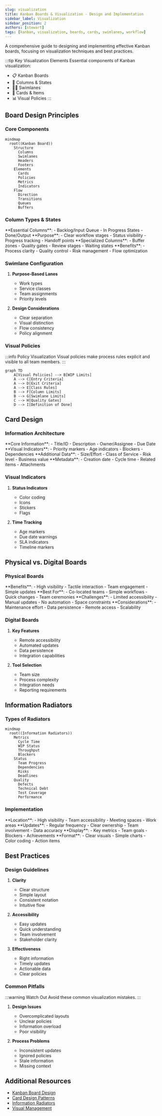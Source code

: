 ```yaml
---
slug: visualization
title: Kanban Boards & Visualization - Design and Implementation
sidebar_label: Visualization
sidebar_position: 2
authors: [stewart]
tags: [kanban, visualization, boards, cards, swimlanes, workflow]
---
```



A comprehensive guide to designing and implementing effective Kanban boards, focusing on visualization techniques and best practices.

<!-- truncate -->

:::tip Key Visualization Elements
Essential components of Kanban visualization:

- 📋 Kanban Boards
- 🔲 Columns & States
- 🏊‍♂️ Swimlanes
- 🎴 Cards & Items
- 📊 Visual Policies
  :::

## Board Design Principles

### Core Components

```mermaid
mindmap
  root((Kanban Board))
    Structure
      Columns
      Swimlanes
      Headers
      Footers
    Elements
      Cards
      Policies
      Metrics
      Indicators
    Flow
      Direction
      Transitions
      Queues
      Buffers
```

### Column Types & States

<Tabs>
  <TabItem value="basic" label="Basic Structure" default>
    **Essential Columns**: - Backlog/Input Queue - In Progress States -
    Done/Output **Purpose**: - Clear workflow stages - Status visibility -
    Progress tracking - Handoff points
  </TabItem>
  <TabItem value="advanced" label="Advanced Structure">
    **Specialized Columns**: - Buffer zones - Quality gates - Review stages -
    Waiting states **Benefits**: - Process clarity - Quality control - Risk
    management - Flow optimization
  </TabItem>
</Tabs>

### Swimlane Configuration

1. **Purpose-Based Lanes**

   - Work types
   - Service classes
   - Team assignments
   - Priority levels

2. **Design Considerations**
   - Clear separation
   - Visual distinction
   - Flow consistency
   - Policy alignment

### Visual Policies

:::info Policy Visualization
Visual policies make process rules explicit and visible to all team members.
:::

```mermaid
graph TD
    A[Visual Policies] --> B[WIP Limits]
    A --> C[Entry Criteria]
    A --> D[Exit Criteria]
    A --> E[Class Rules]
    B --> F[Column Limits]
    B --> G[Swimlane Limits]
    C --> H[Quality Gates]
    D --> I[Definition of Done]
```

## Card Design

### Information Architecture

<Tabs>
  <TabItem value="essential" label="Essential Elements" default>
    **Core Information**: - Title/ID - Description - Owner/Assignee - Due Date
    **Visual Indicators**: - Priority markers - Age indicators - Blockers -
    Dependencies
  </TabItem>
  <TabItem value="advanced" label="Advanced Elements">
    **Additional Data**: - Size/Effort - Class of Service - Risk level -
    Business value **Metadata**: - Creation date - Cycle time - Related items -
    Attachments
  </TabItem>
</Tabs>

### Visual Indicators

1. **Status Indicators**

   - Color coding
   - Icons
   - Stickers
   - Flags

2. **Time Tracking**
   - Age markers
   - Due date warnings
   - SLA indicators
   - Timeline markers

## Physical vs. Digital Boards

### Physical Boards

<Tabs>
  <TabItem value="advantages" label="Advantages" default>
    **Benefits**: - High visibility - Tactile interaction - Team engagement -
    Simple updates **Best For**: - Co-located teams - Simple workflows - Quick
    changes - Team ceremonies
  </TabItem>
  <TabItem value="limitations" label="Limitations">
    **Challenges**: - Limited accessibility - Manual updates - No automation -
    Space constraints **Considerations**: - Maintenance effort - Data
    persistence - Remote access - Scalability
  </TabItem>
</Tabs>

### Digital Boards

1. **Key Features**

   - Remote accessibility
   - Automated updates
   - Data persistence
   - Integration capabilities

2. **Tool Selection**
   - Team size
   - Process complexity
   - Integration needs
   - Reporting requirements

## Information Radiators

### Types of Radiators

```mermaid
mindmap
  root((Information Radiators))
    Metrics
      Cycle Time
      WIP Status
      Throughput
      Blockers
    Status
      Team Progress
      Dependencies
      Risks
      Deadlines
    Quality
      Defects
      Technical Debt
      Test Coverage
      Performance
```

### Implementation

<Tabs>
  <TabItem value="setup" label="Setup" default>
    **Location**: - High visibility - Team accessibility - Meeting spaces - Work
    areas **Updates**: - Regular frequency - Clear ownership - Team involvement
    - Data accuracy
  </TabItem>
  <TabItem value="content" label="Content">
    **Display**: - Key metrics - Team goals - Blockers - Achievements
    **Format**: - Clear visuals - Simple charts - Color coding - Action items
  </TabItem>
</Tabs>

## Best Practices

### Design Guidelines

1. **Clarity**

   - Clear structure
   - Simple layout
   - Consistent notation
   - Intuitive flow

2. **Accessibility**

   - Easy updates
   - Quick understanding
   - Team involvement
   - Stakeholder clarity

3. **Effectiveness**
   - Right information
   - Timely updates
   - Actionable data
   - Clear policies

### Common Pitfalls

:::warning Watch Out
Avoid these common visualization mistakes.
:::

1. **Design Issues**

   - Overcomplicated layouts
   - Unclear policies
   - Information overload
   - Poor visibility

2. **Process Problems**
   - Inconsistent updates
   - Ignored policies
   - Stale information
   - Missing context

## Additional Resources

- [Kanban Board Design](https://www.atlassian.com/agile/kanban/boards)
- [Card Design Patterns](https://www.digite.com/kanban/kanban-cards/)
- [Information Radiators](https://www.agilealliance.org/glossary/information-radiators/)
- [Visual Management](https://leankit.com/learn/kanban/visual-management-tools/)
